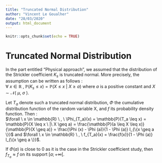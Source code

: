 ---
title: "Truncated Normal Distribution"
author: "Vincent Le Goualher"
date: "28/03/2020"
output: html_document
---

```{r setup, include=FALSE}
knitr::opts_chunk$set(echo = TRUE)
```

# Truncated Normal Distribution

In the part entitled "Physical approach", we assumed that the distribution of the Strickler coefficient $K_s$ is truncated normal. More precisely, the assumption can be written as follows :  
$\forall \  x \in \mathbb{R} \ , \  \mathbb{P}(K_s \leq x) = \mathbb{P}(X \leq x \ |\ X \geq a)$ where $a$ is a positive constant and $X \sim \mathcal N(\ \mu,\  \sigma \ )$.  
  
Let $T_a$ denote such a truncated normal distribution, $\Phi$ the cumulative distribution function of the random variable X, and $f$ its probability density function. Then :  
$\forall \  x \in \mathbb{R} \ , \ \Phi_{T_a}(x) =  \mathbb{P}(T_a \leq x) = \mathbb{P}(X \leq x \ |\ X \geq a) = \frac{\mathbb{P}(a \leq X \leq x)}{\mathbb{P}(X \geq a)} = \frac{\Phi (x) - \Phi (a)}{1 - \Phi (a)} I_{\{x \geq a \}}$ and $\forall \  x \in \mathbb{R} \ , \ f_{T_a}(x) = \frac{f(x)}{1 - \Phi (a)} I_{\{x \geq a \}}$.  

If $\Phi (a)$ is close to $0$ as it is the case in the Strickler coefficient study, then $f_{T_a} \approx f$ on its support $[a ; + \infty [$.